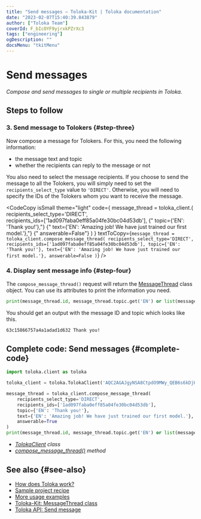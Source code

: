 ```yaml
---
title: "Send messages — Toloka-Kit | Toloka documentation"
date: "2023-02-07T15:40:39.843879"
author: ["Toloka Team"]
coverId: F_bIcOYF9yjrxkPZrXc3
tags: ["engineering"]
ogDescription: ""
docsMenu: "tkitMenu"
---
```



# Send messages

_Compose and send messages to single or multiple recipients in Toloka._

## Steps to follow

<Import/>

<Instantiate/>

### 3. Send message to Tolokers {#step-three}

Now compose a message for Tolokers. For this, you need the following information:

- the message text and topic
- whether the recipients can reply to the message or not

You also need to select the message recipients. If you choose to send the message to all the Tolokers, you will simply need to set the `recipients_select_type` value to `'DIRECT'`. Otherwise, you will need to specify the IDs of the Tolokers whom you want to receive the message.

<CodeCopy
  isSmall
  theme="light"
  code={
    <HighlightChildren language="python">
      message_thread = toloka_client.<Term term="compose_message_thread"><ComposeMessageThread/></Term>(
      <br/>    recipients_select_type='DIRECT',
      <br/>    recipients_ids=['1ad097faba0eff85a04fe30bc04d53db'],
      {"    topic={'EN': 'Thank you!'},"}
      {"    text={'EN': 'Amazing job! We have just trained our first model.'},"}
      {"    answerable=False"}
      )
    </HighlightChildren>
  }
  textToCopy={`message_thread = toloka_client.compose_message_thread(
    recipients_select_type='DIRECT',
    recipients_ids=['1ad097faba0eff85a04fe30bc04d53db'],
    topic={'EN': 'Thank you!'},
    text={'EN': 'Amazing job! We have just trained our first model.'},
    answerable=False
)`}
/>


### 4. Display sent message info {#step-four}

The `compose_message_thread()` request will return the [MessageThread](/docs-new/toloka-kit/reference/toloka.client.message_thread.MessageThread) class object. You can use its attributes to print the information you need.

```python
print(message_thread.id, message_thread.topic.get('EN') or list(message_thread.topic.values())[0])
```

You should get an output with the message ID and topic which looks like this.

```bash
63c15866757a4a1adad1d632 Thank you!
```

## Complete code: Send messages {#complete-code}

```python
import toloka.client as toloka

toloka_client = toloka.TolokaClient('AQC2AGAJgyNSA8CtpdO9MWy_QEB6s6kDjHUoElE', 'PRODUCTION')

message_thread = toloka_client.compose_message_thread(
    recipients_select_type='DIRECT',
    recipients_ids=['1ad097faba0eff85a04fe30bc04d53db'],
    topic={'EN': 'Thank you!'},
    text={'EN': 'Amazing job! We have just trained our first model.'},
    answerable=True
)
print(message_thread.id, message_thread.topic.get('EN') or list(message_thread.topic.values())[0])
```

<Note mode="tip" title="List of classes and methods used in this recipe">

- _[TolokaClient](/docs-new/toloka-kit/reference/toloka.client.TolokaClient) class_
- _[compose_message_thread()](/docs-new/toloka-kit/reference/toloka.client.TolokaClient.compose_message_thread) method_

</Note>

## See also {#see-also}

- [How does Toloka work?](/docs-new/guide/overview)
- [Sample project recipe](/docs-new/toloka-kit/recipes/learn-basics)
- [More usage examples](/docs-new/toloka-kit/recipes/use-cases)
- [Toloka-Kit: MessageThread class](/docs-new/toloka-kit/reference/toloka.client.message_thread.MessageThread)
- [Toloka API: Send message](https://toloka.ai/docs/api/api-reference/#post-/message-threads/compose)

